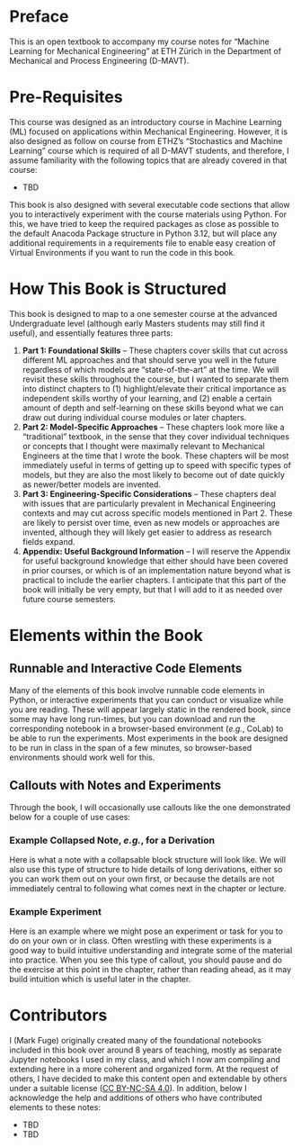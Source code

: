 # Preface {.unnumbered}

This is an open textbook to accompany my course notes for "Machine Learning for Mechanical Engineering" at ETH Zürich in the Department of Mechanical and Process Engineering (D-MAVT). 

# Pre-Requisites
This course was designed as an introductory course in Machine Learning (ML) focused on applications within Mechanical Engineering. However, it is also designed as follow on course from ETHZ's "Stochastics and Machine Learning" course which is required of all D-MAVT students, and therefore, I assume familiarity with the following topics that are already covered in that course:

- TBD

This book is also designed with several executable code sections that allow you to interactively experiment with the course materials using Python. For this, we have tried to keep the required packages as close as possible to the default Anacoda Package structure in Python 3.12, but will place any additional requirements in a requirements file to enable easy creation of Virtual Environments if you want to run the code in this book.

# How This Book is Structured

This book is designed to map to a one semester course at the advanced Undergraduate level (although early Masters students may still find it useful), and essentially features three parts:

1. **Part 1: Foundational Skills** -- These chapters cover skills that cut across different ML approaches and that should serve you well in the future regardless of which models are "state-of-the-art" at the time. We will revisit these skills throughout the course, but I wanted to separate them into distinct chapters to (1) highlight/elevate their critical importance as independent skills worthy of your learning, and (2) enable a certain amount of depth and self-learning on these skills beyond what we can draw out during individual course modules or later chapters.
2. **Part 2: Model-Specific Approaches** -- These chapters look more like a "traditional" textbook, in the sense that they cover individual techniques or concepts that I thought were maximally relevant to Mechanical Engineers at the time that I wrote the book. These chapters will be most immediately useful in terms of getting up to speed with specific types of models, but they are also the most likely to become out of date quickly as newer/better models are invented.
3. **Part 3: Engineering-Specific Considerations** -- These chapters deal with issues that are particularly prevalent in Mechanical Engineering contexts and may cut across specific models mentioned in Part 2. These are likely to persist over time, even as new models or approaches are invented, although they will likely get easier to address as research fields expand.
4. **Appendix: Useful Background Information** -- I will reserve the Appendix for useful background knowledge that either should have been covered in prior courses, or which is of an implementation nature beyond what is practical to include the earlier chapters. I anticipate that this part of the book will initially be very empty, but that I will add to it as needed over future course semesters.

# Elements within the Book

## Runnable and Interactive Code Elements

Many of the elements of this book involve runnable code elements in Python, or interactive experiments that you can conduct or visualize while you are reading. These will appear largely static in the rendered book, since some may have long run-times, but you can download and run the corresponding notebook in a browser-based environment (*e.g.*, CoLab) to be able to run the experiments. Most experiments in the book are designed to be run in class in the span of a few minutes, so browser-based environments should work well for this.

## Callouts with Notes and Experiments

Through the book, I will occasionally use callouts like the one demonstrated below for a couple of use cases:

::: {.callout-note collapse="true"}
### Example Collapsed Note, *e.g.*, for a Derivation
Here is what a note with a collapsable block structure will look like. We will also use this type of structure to hide details of long derivations, either so you can work them out on your own first, or because the details are not immediately central to following what comes next in the chapter or lecture.
:::


::: {.callout-tip appearance="default"}
### Example Experiment
Here is an example where we might pose an experiment or task for you to do on your own or in class. Often wrestling with these experiments is a good way to build intuitive understanding and integrate some of the material into practice. When you see this type of callout, you should pause and do the exercise at this point in the chapter, rather than reading ahead, as it may build intuition which is useful later in the chapter.
:::


# Contributors {#sec-contributors}

I (Mark Fuge) originally created many of the foundational notebooks included in this book over around 8 years of teaching, mostly as separate Jupyter notebooks I used in my class, and which I now am compiling and extending here in a more coherent and organized form. At the request of others, I have decided to make this content open and extendable by others under a suitable license ([CC BY-NC-SA 4.0](https://creativecommons.org/licenses/by-nc-sa/4.0/)). In addition, below I acknowledge the help and additions of others who have contributed elements to these notes:

- TBD
- TBD